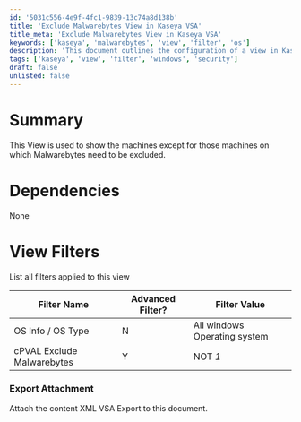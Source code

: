```yaml
---
id: '5031c556-4e9f-4fc1-9839-13c74a8d138b'
title: 'Exclude Malwarebytes View in Kaseya VSA'
title_meta: 'Exclude Malwarebytes View in Kaseya VSA'
keywords: ['kaseya', 'malwarebytes', 'view', 'filter', 'os']
description: 'This document outlines the configuration of a view in Kaseya VSA that excludes machines requiring Malwarebytes exclusion. It details the filters applied to this view and provides an overview of the dependencies and export attachments related to the view.'
tags: ['kaseya', 'view', 'filter', 'windows', 'security']
draft: false
unlisted: false
---
```

# Summary

This View is used to show the machines except for those machines on which Malwarebytes need to be excluded.

# Dependencies

None

# View Filters

List all filters applied to this view

| Filter Name                     | Advanced Filter? | Filter Value                       |
|---------------------------------|------------------|------------------------------------|
| OS Info / OS Type               | N                | All windows Operating system        |
| cPVAL Exclude Malwarebytes      | Y                | NOT *1*                            |

### Export Attachment

Attach the content XML VSA Export to this document.











